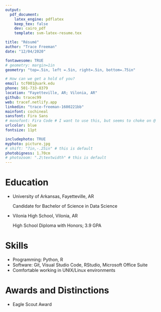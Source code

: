 ```yaml
---
output: 
  pdf_document:
    latex_engine: pdflatex
    keep_tex: false
    dev: cairo_pdf
    template: svm-latex-resume.tex

title: "Résumé"
author: "Trace Freeman"
date: "12/04/2020"

fontawesome: TRUE
# geometry: margin=1in
geometry: "top=.5in, left =.5in, right=.5in, bottom=.75in"

# How can we get a hold of you?
email: tcf001@uark.edu
phone: 501-733-8379
location: "Fayetteville, AR; Vilonia, AR"
github: tracec99
web: tracef.netlify.app
linkedin: "trace-freeman-1600221bb"
mainfont: cochineal
sansfont: Fira Sans
# monofont: Fira Code # I want to use this, but seems to choke on @
urlcolor: blue
fontsize: 11pt

includephoto: TRUE
myphoto: picture.jpg
# shift: "7in,-.25in" # this is default
photobigness: 1.70cm
# photozoom: ".2\textwidth" # this is default
---
```



<!-- Read more about Pandoc's [fenced_divs](https://pandoc.org/MANUAL.html#extension-fenced_divs) syntax -->

# Education

- University of Arkansas, Fayetteville, AR
  
  Candidate for Bachelor of Science in Data Science
  
- Vilonia High School, Vilonia, AR 
  
  High School Diploma with Honors; 3.9 GPA

# Skills

- Programming: Python, R
- Software: Git, Visual Studio Code, RStudio, Microsoft Office Suite
- Comfortable working in UNIX/Linux environments

# Awards and Distinctions

- Eagle Scout Award

<!-- If you want another page, this is how you can do it... -->

<!-- \newpage

:::::: {.columns}
::: {.column width="60%" data-latex="{0.60\textwidth}"}




:::
::: {.column width="2%" data-latex="{0.02\textwidth}"}
\


:::
:::::: {.column width="38%" data-latex="{0.38\textwidth}"}


:::
::::::

-->